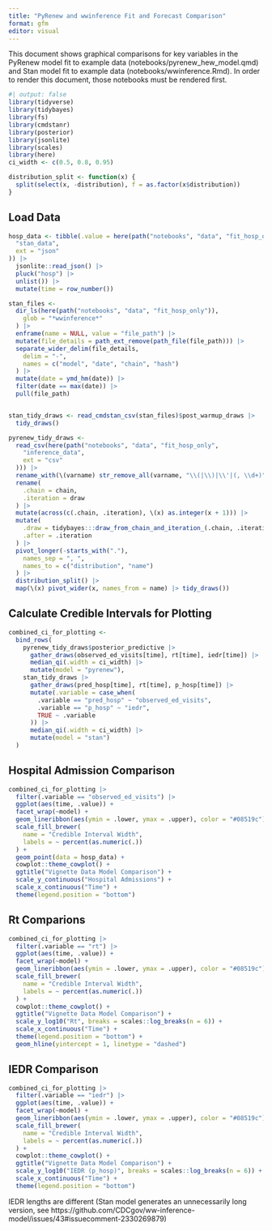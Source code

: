 ```yaml
---
title: "PyRenew and wwinference Fit and Forecast Comparison"
format: gfm
editor: visual
---
```


This document shows graphical comparisons for key variables in the PyRenew model fit to example data (notebooks/pyrenew_hew_model.qmd) and Stan model fit to example data (notebooks/wwinference.Rmd).
In order to render this document, those notebooks must be rendered first.

```r
#| output: false
library(tidyverse)
library(tidybayes)
library(fs)
library(cmdstanr)
library(posterior)
library(jsonlite)
library(scales)
library(here)
ci_width <- c(0.5, 0.8, 0.95)

distribution_split <- function(x) {
  split(select(x, -distribution), f = as.factor(x$distribution))
}
```

## Load Data

```r
hosp_data <- tibble(.value = here(path("notebooks", "data", "fit_hosp_only",
  "stan_data",
  ext = "json"
)) |>
  jsonlite::read_json() |>
  pluck("hosp") |>
  unlist()) |>
  mutate(time = row_number())

stan_files <-
  dir_ls(here(path("notebooks", "data", "fit_hosp_only")),
    glob = "*wwinference*"
  ) |>
  enframe(name = NULL, value = "file_path") |>
  mutate(file_details = path_ext_remove(path_file(file_path))) |>
  separate_wider_delim(file_details,
    delim = "-",
    names = c("model", "date", "chain", "hash")
  ) |>
  mutate(date = ymd_hm(date)) |>
  filter(date == max(date)) |>
  pull(file_path)


stan_tidy_draws <- read_cmdstan_csv(stan_files)$post_warmup_draws |>
  tidy_draws()

pyrenew_tidy_draws <-
  read_csv(here(path("notebooks", "data", "fit_hosp_only",
    "inference_data",
    ext = "csv"
  ))) |>
  rename_with(\(varname) str_remove_all(varname, "\\(|\\)|\\'|(, \\d+)")) |>
  rename(
    .chain = chain,
    .iteration = draw
  ) |>
  mutate(across(c(.chain, .iteration), \(x) as.integer(x + 1))) |>
  mutate(
    .draw = tidybayes:::draw_from_chain_and_iteration_(.chain, .iteration),
    .after = .iteration
  ) |>
  pivot_longer(-starts_with("."),
    names_sep = ", ",
    names_to = c("distribution", "name")
  ) |>
  distribution_split() |>
  map(\(x) pivot_wider(x, names_from = name) |> tidy_draws())
```

## Calculate Credible Intervals for Plotting

```r
combined_ci_for_plotting <-
  bind_rows(
    pyrenew_tidy_draws$posterior_predictive |>
      gather_draws(observed_ed_visits[time], rt[time], iedr[time]) |>
      median_qi(.width = ci_width) |>
      mutate(model = "pyrenew"),
    stan_tidy_draws |>
      gather_draws(pred_hosp[time], rt[time], p_hosp[time]) |>
      mutate(.variable = case_when(
        .variable == "pred_hosp" ~ "observed_ed_visits",
        .variable == "p_hosp" ~ "iedr",
        TRUE ~ .variable
      )) |>
      median_qi(.width = ci_width) |>
      mutate(model = "stan")
  )
```



## Hospital Admission Comparison

```r
combined_ci_for_plotting |>
  filter(.variable == "observed_ed_visits") |>
  ggplot(aes(time, .value)) +
  facet_wrap(~model) +
  geom_lineribbon(aes(ymin = .lower, ymax = .upper), color = "#08519c") +
  scale_fill_brewer(
    name = "Credible Interval Width",
    labels = ~ percent(as.numeric(.))
  ) +
  geom_point(data = hosp_data) +
  cowplot::theme_cowplot() +
  ggtitle("Vignette Data Model Comparison") +
  scale_y_continuous("Hospital Admissions") +
  scale_x_continuous("Time") +
  theme(legend.position = "bottom")
```



## Rt Comparions

```r
combined_ci_for_plotting |>
  filter(.variable == "rt") |>
  ggplot(aes(time, .value)) +
  facet_wrap(~model) +
  geom_lineribbon(aes(ymin = .lower, ymax = .upper), color = "#08519c") +
  scale_fill_brewer(
    name = "Credible Interval Width",
    labels = ~ percent(as.numeric(.))
  ) +
  cowplot::theme_cowplot() +
  ggtitle("Vignette Data Model Comparison") +
  scale_y_log10("Rt", breaks = scales::log_breaks(n = 6)) +
  scale_x_continuous("Time") +
  theme(legend.position = "bottom") +
  geom_hline(yintercept = 1, linetype = "dashed")
```


## IEDR Comparison

```r
combined_ci_for_plotting |>
  filter(.variable == "iedr") |>
  ggplot(aes(time, .value)) +
  facet_wrap(~model) +
  geom_lineribbon(aes(ymin = .lower, ymax = .upper), color = "#08519c") +
  scale_fill_brewer(
    name = "Credible Interval Width",
    labels = ~ percent(as.numeric(.))
  ) +
  cowplot::theme_cowplot() +
  ggtitle("Vignette Data Model Comparison") +
  scale_y_log10("IEDR (p_hosp)", breaks = scales::log_breaks(n = 6)) +
  scale_x_continuous("Time") +
  theme(legend.position = "bottom")
```

IEDR lengths are different (Stan model generates an unnecessarily long version, see https://github.com/CDCgov/ww-inference-model/issues/43#issuecomment-2330269879)
